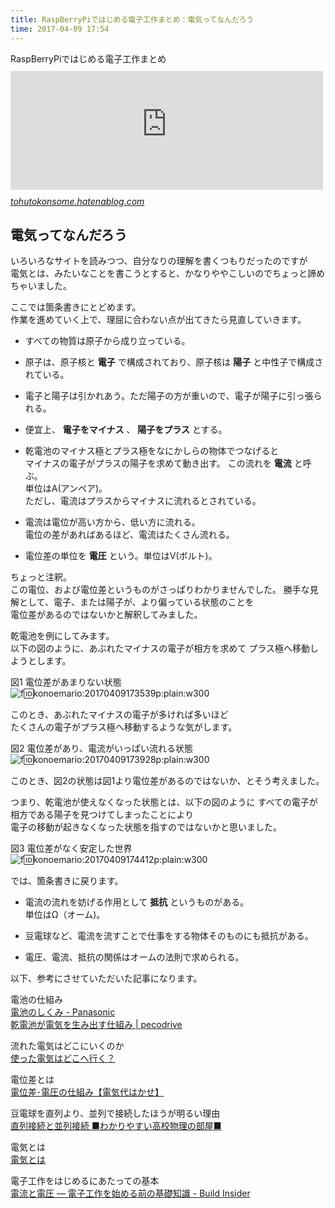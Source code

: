 ```yaml
---
title: RaspBerryPiではじめる電子工作まとめ：電気ってなんだろう
time: 2017-04-09 17:54
---
```


RaspBerryPiではじめる電子工作まとめ<iframe src="http://tohutokonsome.hatenablog.com/embed/2017/04/09/175440" title="RaspBerryPiではじめる電子工作まとめ - 豆腐とコンソメ" class="embed-card embed-blogcard" scrolling="no" frameborder="0" style="display: block; width: 100%; height: 190px; max-width: 500px; margin: 10px 0px;"></iframe><cite class="hatena-citation"><a href="http://tohutokonsome.hatenablog.com/entry/2017/04/09/175440">tohutokonsome.hatenablog.com</a></cite>

## 電気ってなんだろう

いろいろなサイトを読みつつ、自分なりの理解を書くつもりだったのですが  
電気とは、みたいなことを書こうとすると、かなりややこしいのでちょっと諦めちゃいました。

ここでは箇条書きにとどめます。  
作業を進めていく上で、理屈に合わない点が出てきたら見直していきます。

- すべての物質は原子から成り立っている。

- 原子は、原子核と **電子** で構成されており、原子核は **陽子** と中性子で構成されている。

- 電子と陽子は引かれあう。ただ陽子の方が重いので、電子が陽子に引っ張られる。

- 便宜上、 **電子をマイナス** 、 **陽子をプラス** とする。

- 乾電池のマイナス極とプラス極をなにかしらの物体でつなげると  
マイナスの電子がプラスの陽子を求めて動き出す。 この流れを **電流** と呼ぶ。  
 単位はA(アンペア)。  
 ただし、電流はプラスからマイナスに流れるとされている。

- 電流は電位が高い方から、低い方に流れる。  
 電位の差があればあるほど、電流はたくさん流れる。

- 電位差の単位を **電圧** という。単位はV(ボルト)。

ちょっと注釈。  
この電位、および電位差というものがさっぱりわかりませんでした。 勝手な見解として、電子、または陽子が、より偏っている状態のことを  
電位差があるのではないかと解釈してみました。

乾電池を例にしてみます。  
以下の図のように、あぶれたマイナスの電子が相方を求めて プラス極へ移動しようとします。

図1 電位差があまりない状態   
 ![f:id:konoemario:20170409173539p:plain:w300](https://cdn-ak.f.st-hatena.com/images/fotolife/k/konoemario/20170409/20170409173539.png "f:id:konoemario:20170409173539p:plain:w300")

このとき、あぶれたマイナスの電子が多ければ多いほど  
たくさんの電子がプラス極へ移動するような気がします。

図2 電位差があり、電流がいっぱい流れる状態   
 ![f:id:konoemario:20170409173928p:plain:w300](https://cdn-ak.f.st-hatena.com/images/fotolife/k/konoemario/20170409/20170409173928.png "f:id:konoemario:20170409173928p:plain:w300")

このとき、図2の状態は図1より電位差があるのではないか、とそう考えました。

つまり、乾電池が使えなくなった状態とは、以下の図のように すべての電子が相方である陽子を見つけてしまったことにより  
電子の移動が起きなくなった状態を指すのではないかと思いました。

図3 電位差がなく安定した世界  
 ![f:id:konoemario:20170409174412p:plain:w300](https://cdn-ak.f.st-hatena.com/images/fotolife/k/konoemario/20170409/20170409174412.png "f:id:konoemario:20170409174412p:plain:w300")

では、箇条書きに戻ります。

- 電流の流れを妨げる作用として **抵抗** というものがある。  
単位はΩ（オーム)。

- 豆電球など、電流を流すことで仕事をする物体そのものにも抵抗がある。

- 電圧、電流、抵抗の関係はオームの法則で求められる。

以下、参考にさせていただいた記事になります。

電池の仕組み  
[電池のしくみ - Panasonic](https://www.panasonic.com/global/consumer/battery/academy/jp/sikumi.html#01)  
[乾電池が電気を生み出す仕組み | pecodrive](http://pecodrive.net/?p=2587)

流れた電気はどこにいくのか  
[使った電気はどこへ行く？](http://fchem.4rm.jp/log/nichijo/646.html)

電位差とは  
[電位差･電圧の仕組み【電気代はかせ】](http://www.denki-cost.com/article/denisa.html)

豆電球を直列より、並列で接続したほうが明るい理由  
[直列接続と並列接続 ■わかりやすい高校物理の部屋■](http://wakariyasui.sakura.ne.jp/p/elec/kairo/tyokuhei.html)

電気とは  
[電気とは](http://www9.wind.ne.jp/fujin/diy/denki/kiso/denka.htm)

電子工作をはじめるにあたっての基本  
[電流と電圧 ― 電子工作を始める前の基礎知識 - Build Insider](http://www.buildinsider.net/small/electronics/01)
